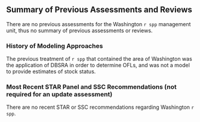 ## Summary of Previous Assessments and Reviews
There are no previous assessments for the Washington `r spp` management unit, thus no summary of previous assessments or reviews.

### History of Modeling Approaches
The previous treatment of `r spp` that contained the area of Washington was the application of DBSRA in order to determine OFLs, and was not a model to provide estimates of stock status.

### Most Recent STAR Panel and SSC Recommendations (not required for an update assessment)
There are no recent STAR or SSC recommendations regarding Washington `r spp`.
